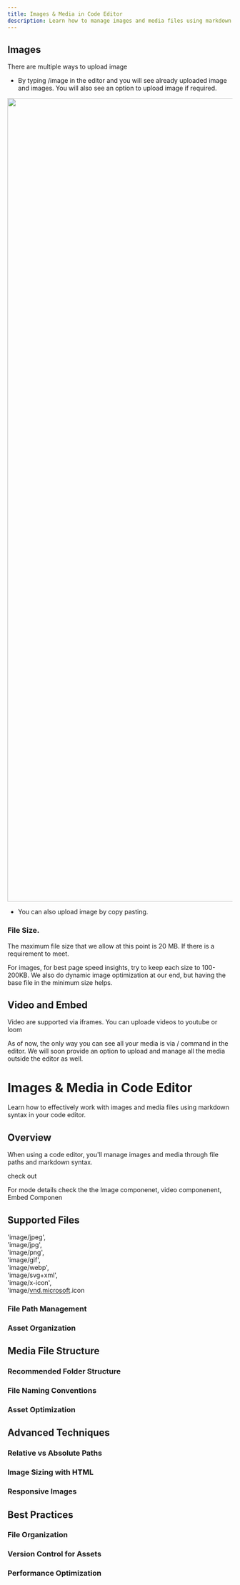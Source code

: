 ```yaml
---
title: Images & Media in Code Editor
description: Learn how to manage images and media files using markdown in your code editor
---
```

## Images

There are multiple ways to upload image 

- By typing /image in the editor and you will see already uploaded image and images. You will also see an option to upload image if required.&#x20;

<Image uid="c7b7424c-3cb5-4f47-a2d1-1493fb903f88" src="https://fdjsuzcsbmpqsraaooua.supabase.co/storage/v1/object/public/documentation-images/org-53a37986-2c9e-4094-b9e8-1e1ffae9e9ee/doc-b389b141-ae58-4fd5-91f9-6702fae9ac58/1758972756524-ya5ldumv1vo-Web-editor-upload-image.png" width="2880" height="1800" alt="" />

- You can also upload image by copy pasting.&#x20;

### File Size.

The maximum file size that we allow at this point is 20 MB. If there is a requirement to meet.&#x20;

For images, for best page speed insights, try to keep each size to 100-200KB. We also do dynamic image optimization at our end, but having the base file in the minimum size helps.&#x20;

## Video and Embed

Video are supported via iframes. You can uploade videos to youtube or loom

<Callout uid="45336d03-87a0-4d1d-952d-72fbae1a1710" kind="alert" collapsed="false">
  As of now, the only way you can see all your media is via / command in the editor. We will soon provide an option to upload and manage all the media outside the editor as well.&#x20;
</Callout>

# Images & Media in Code Editor

Learn how to effectively work with images and media files using markdown syntax in your code editor.

## Overview

When using a code editor, you'll manage images and media through file paths and markdown syntax.

check out&#x20;

For mode details check the the Image componenet, video componenent, Embed Componen



## Supported Files



'image/jpeg',\
'image/jpg',\
'image/png',\
'image/gif',\
'image/webp',\
'image/svg+xml',\
'image/x-icon',\
'image/[vnd.microsoft](http://vnd.microsoft).icon

### File Path Management

### Asset Organization

## Media File Structure

### Recommended Folder Structure

### File Naming Conventions

### Asset Optimization

## Advanced Techniques

### Relative vs Absolute Paths

### Image Sizing with HTML

### Responsive Images

## Best Practices

### File Organization

### Version Control for Assets

### Performance Optimization

